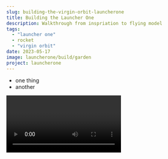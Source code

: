 ```yaml
---
slug: building-the-virgin-orbit-launcherone
title: Building the Launcher One
description: Walkthrough from inspriation to flying model 
tags:
  - "launcher one"
  - rocket
  - "virgin orbit"
date: 2023-05-17
image: launcherone/build/garden
project: launcherone
---
```


* one thing
* another
<Video id='pZEoVOQLOBE' caption='The maiden launch'/>
and _that_ was it

```bash
cat somefile.dat > /dev/null
```
```JavaScript
export async function generateStaticParams() {
  const posts = await getPostsMeta();

  if (!posts) return []

  return posts.map((post) => ({
    slug: post.slug,
  }));
}
```
